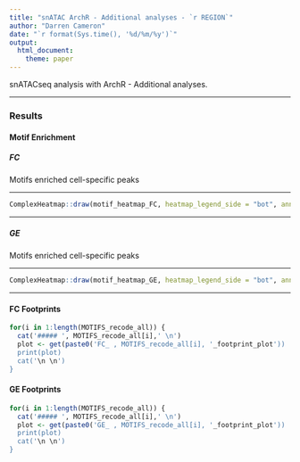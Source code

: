 ```yaml
---
title: "snATAC ArchR - Additional analyses - `r REGION`"
author: "Darren Cameron"
date: "`r format(Sys.time(), '%d/%m/%y')`"
output: 
  html_document:
    theme: paper
---
```


snATACseq analysis with ArchR - Additional analyses.

*** 

### **Results** {.tabset}

#### **Motif Enrichment** {.tabset}

##### **FC**

Motifs enriched cell-specific peaks

***

```R
ComplexHeatmap::draw(motif_heatmap_FC, heatmap_legend_side = "bot", annotation_legend_side = "bot")
```

***

##### **GE**

Motifs enriched cell-specific peaks

***

```R
ComplexHeatmap::draw(motif_heatmap_GE, heatmap_legend_side = "bot", annotation_legend_side = "bot")
```

***

#### FC Footprints {.tabset}

```r
for(i in 1:length(MOTIFS_recode_all)) {
  cat('##### ', MOTIFS_recode_all[i],' \n')
  plot <- get(paste0('FC_ , MOTIFS_recode_all[i], '_footprint_plot'))
  print(plot)
  cat('\n \n')
}

```

#### GE Footprints {.tabset}

```r
for(i in 1:length(MOTIFS_recode_all)) {
  cat('##### ', MOTIFS_recode_all[i],' \n')
  plot <- get(paste0('GE_ , MOTIFS_recode_all[i], '_footprint_plot'))
  print(plot)
  cat('\n \n')
}

```
